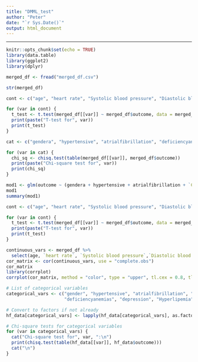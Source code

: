 ```yaml
---
title: "DMML_test"
author: "Peter"
date: "`r Sys.Date()`"
output: html_document
---
```


---
```r
knitr::opts_chunk$set(echo = TRUE)
library(data.table)
library(ggplot2)
library(dplyr)
```

```r
merged_df <- fread("merged_df.csv")
```


```r
str(merged_df)
```


```r
cont <- c("age", "heart rate", "Systolic blood pressure", "Diastolic blood pressure", "Respiratory rate", "temperature", "SP O2", "Urine output", "RBC", "RDW", "Leucocyte", "Platelets", "Neutrophils", "Basophils", "Lymphocyte", "PT", "INR", "NT-proBNP", "Creatine kinase", "Creatinine", "Urea nitrogen", "Blood potassium", "Blood sodium", "Blood calcium", "Chloride", "Anion gap", "Magnesium ion", "PH", "Bicarbonate", "Lactic acid")

for (var in cont) {
  t_test <- t.test(merged_df[[var]] ~ merged_df$outcome, data = merged_df)
  print(paste("T-test for", var))
  print(t_test)
}
```








```r
cat <- c("gendera", "hypertensive", "atrialfibrillation", "deficiencyanemias", "Renal failure")

for (var in cat) {
  chi_sq <- chisq.test(table(merged_df[[var]], merged_df$outcome))
  print(paste("Chi-square test for", var))
  print(chi_sq)
}
```

```r
mod1 <- glm(outcome ~ (gendera + hypertensive + atrialfibrillation + `CHD with no MI` + diabetes + deficiencyanemias + depression + Hyperlipemia + `Renal failure` + COPD), data = merged_df)
mod1
summary(mod1)
```

```r
cont <- c("age", "heart rate", "Systolic blood pressure", "Diastolic blood pressure", "Respiratory rate", "temperature", "SP O2", "Urine output", "RBC", "RDW", "Leucocyte", "Platelets", "Neutrophils", "Basophils", "Lymphocyte", "PT", "INR", "NT-proBNP", "Creatine kinase", "Creatinine", "Urea nitrogen", "Blood potassium", "Blood sodium", "Blood calcium", "Chloride", "Anion gap", "Magnesium ion", "PH", "Bicarbonate", "Lactic acid")

for (var in cont) {
  t_test <- t.test(merged_df[[var]] ~ merged_df$outcome, data = merged_df)
  print(paste("T-test for", var))
  print(t_test)
}
```





```r
continuous_vars <- merged_df %>%
  select(age, `heart rate`, `Systolic blood pressure`,`Diastolic blood pressure`, `Respiratory rate`, `Urea nitrogen`, )  
cor_matrix <- cor(continuous_vars, use = "complete.obs")
cor_matrix
library(corrplot)
corrplot(cor_matrix, method = "color", type = "upper", tl.cex = 0.8, tl.col = "black", addCoef.col = "black")
```


```r
# List of categorical variables
categorical_vars <- c("gender", "hypertensive", "atrialfibrillation", "CHD_with_no_MI", "diabetes", 
                      "deficiencyanemias", "depression", "Hyperlipemia", "Renal_failure", "COPD")

# Convert to factors if not already
hf_data[categorical_vars] <- lapply(hf_data[categorical_vars], as.factor)

# Chi-square tests for categorical variables
for (var in categorical_vars) {
  cat("Chi-square test for", var, ":\n")
  print(chisq.test(table(hf_data[[var]], hf_data$outcome)))
  cat("\n")
}

```

